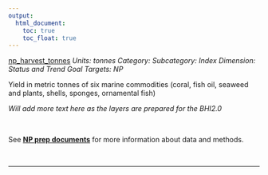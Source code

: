 ```yaml
---
output:
  html_document:
    toc: true
    toc_float: true
---
```


[np_harvest_tonnes](https://github.com/OHI-Science/bhi/blob/master/baltic/layers/np_harvest_tonnes_gl2018.csv)
*Units: tonnes*
*Category:*
*Subcategory:*
*Index Dimension: Status and Trend*
*Goal Targets: NP*

Yield in metric tonnes of six marine commodities (coral, fish oil, seaweed and plants, shells, sponges, ornamental fish)

*Will add more text here as the layers are prepared for the BHI2.0*

<br>

See [**NP prep documents**](https://github.com/OHI-Science/bhi-1.0-archive/blob/draft/baltic2015/prep/NP/np_prep.md) for more information about data and methods.

<br>

--- 

